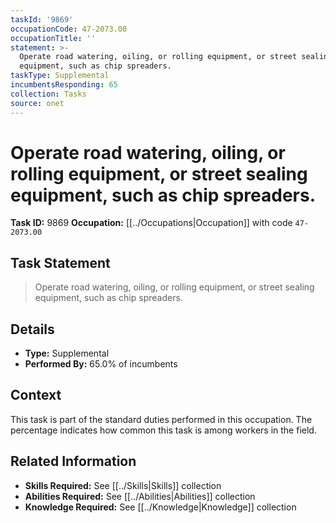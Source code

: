 ```yaml
---
taskId: '9869'
occupationCode: 47-2073.00
occupationTitle: ''
statement: >-
  Operate road watering, oiling, or rolling equipment, or street sealing
  equipment, such as chip spreaders.
taskType: Supplemental
incumbentsResponding: 65
collection: Tasks
source: onet
---
```

# Operate road watering, oiling, or rolling equipment, or street sealing equipment, such as chip spreaders.

**Task ID:** 9869
**Occupation:** [[../Occupations|Occupation]] with code `47-2073.00`

## Task Statement

> Operate road watering, oiling, or rolling equipment, or street sealing equipment, such as chip spreaders.

## Details

- **Type:** Supplemental
- **Performed By:** 65.0% of incumbents

## Context

This task is part of the standard duties performed in this occupation. The percentage indicates how common this task is among workers in the field.

## Related Information

- **Skills Required:** See [[../Skills|Skills]] collection
- **Abilities Required:** See [[../Abilities|Abilities]] collection
- **Knowledge Required:** See [[../Knowledge|Knowledge]] collection
